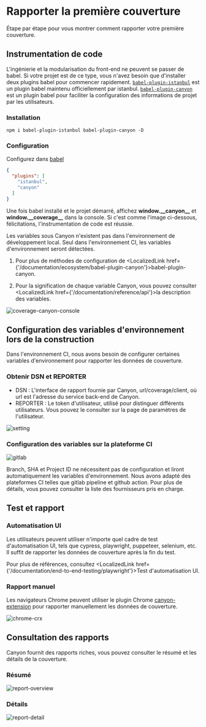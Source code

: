 # Rapporter la première couverture

Étape par étape pour vous montrer comment rapporter votre première couverture.

## Instrumentation de code

L'ingénierie et la modularisation du front-end ne peuvent se passer de babel. Si votre projet est de ce type, vous n'avez besoin que d'installer deux plugins babel pour commencer rapidement.
[`babel-plugin-istanbul`](https://github.com/istanbuljs/babel-plugin-istanbul) est un plugin babel maintenu officiellement par istanbul.
[`babel-plugin-canyon`](https://github.com/canyon-project/babel-plugin-canyon) est un plugin babel pour faciliter la configuration des informations de projet par les utilisateurs.

### Installation

```shell copy
npm i babel-plugin-istanbul babel-plugin-canyon -D
```

### Configuration

Configurez dans [babel](https://babeljs.io/docs/config-files#configuration-file-types)
```json
{
  "plugins": [
    "istanbul",
    "canyon"
  ]
}
```

Une fois babel installé et le projet démarré, affichez **window.\_\_canyon\_\_** et **window.\_\_coverage\_\_** dans la console. Si c'est comme l'image ci-dessous, félicitations, l'instrumentation de code est réussie.


<Callout emoji="💡">
  Les variables sous Canyon n'existent pas dans l'environnement de développement local. Seul dans l'environnement CI, les variables d'environnement seront détectées.

  1. Pour plus de méthodes de configuration de <LocalizedLink href={'/documentation/ecosystem/babel-plugin-canyon'}>babel-plugin-canyon</LocalizedLink>.

  2. Pour la signification de chaque variable Canyon, vous pouvez consulter <LocalizedLink href={'/documentation/reference/api'}>la description des variables</LocalizedLink>.
</Callout>

![coverage-canyon-console](/static/documentation/getting-started/first-coverage/coverage-canyon-console.png)



## Configuration des variables d'environnement lors de la construction

Dans l'environnement CI, nous avons besoin de configurer certaines variables d'environnement pour rapporter les données de couverture.

### Obtenir DSN et REPORTER

- DSN : L'interface de rapport fournie par Canyon, url/coverage/client, où url est l'adresse du service back-end de Canyon.
- REPORTER : Le token d'utilisateur, utilisé pour distinguer différents utilisateurs. Vous pouvez le consulter sur la page de paramètres de l'utilisateur.

![setting](/static/documentation/getting-started/first-coverage/setting.png)

### Configuration des variables sur la plateforme CI

![gitlab](/static/documentation/getting-started/first-coverage/gitlab-var-config.png)


<Callout type="info" emoji="ℹ️">
  Branch, SHA et Project ID ne nécessitent pas de configuration et liront automatiquement les variables d'environnement. Nous avons adapté des plateformes CI telles que gitlab pipeline et github action.
  Pour plus de détails, vous pouvez consulter <LocalizedLink href={'/documentation/reference/supported-ci-providers'}>la liste des fournisseurs pris en charge</LocalizedLink>.
</Callout>






## Test et rapport

### Automatisation UI

Les utilisateurs peuvent utiliser n'importe quel cadre de test d'automatisation UI, tels que cypress, playwright, puppeteer, selenium, etc. Il suffit de rapporter les données de couverture après la fin du test.

Pour plus de références, consultez
<LocalizedLink href={'/documentation/end-to-end-testing/playwright'}>Test d'automatisation UI</LocalizedLink>.


### Rapport manuel

Les navigateurs Chrome peuvent utiliser le plugin Chrome [canyon-extension](https://chromewebstore.google.com/detail/canyon-extension/omnpafdjidgpdmlimbangcjjaaodbeof?hl=zh-CN&utm_source=ext_sidebar) pour rapporter manuellement les données de couverture.

![chrome-crx](/static/documentation/getting-started/first-coverage/chrome-crx.png)

## Consultation des rapports

Canyon fournit des rapports riches, vous pouvez consulter le résumé et les détails de la couverture.

### Résumé

![report-overview](/static/documentation/getting-started/first-coverage/report-overview.png)

### Détails

![report-detail](/static/documentation/getting-started/first-coverage/report-detail.png)
